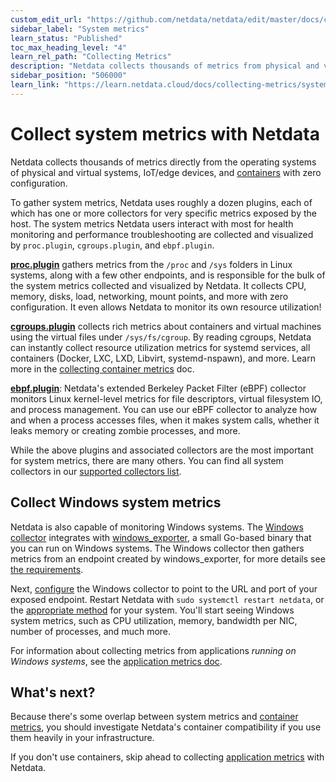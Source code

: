 ```yaml
---
custom_edit_url: "https://github.com/netdata/netdata/edit/master/docs/collect/system-metrics.md"
sidebar_label: "System metrics"
learn_status: "Published"
toc_max_heading_level: "4"
learn_rel_path: "Collecting Metrics"
description: "Netdata collects thousands of metrics from physical and virtual systems, IoT/edge devices, and containers with zero configuration."
sidebar_position: "506000"
learn_link: "https://learn.netdata.cloud/docs/collecting-metrics/system-metrics"
---
```



# Collect system metrics with Netdata

Netdata collects thousands of metrics directly from the operating systems of physical and virtual systems, IoT/edge
devices, and [containers](/docs/collecting-metrics/container-metrics) with zero configuration.

To gather system metrics, Netdata uses roughly a dozen plugins, each of which has one or more collectors for very
specific metrics exposed by the host. The system metrics Netdata users interact with most for health monitoring and
performance troubleshooting are collected and visualized by `proc.plugin`, `cgroups.plugin`, and `ebpf.plugin`.

[**proc.plugin**](https://github.com/netdata/netdata/blob/master/src/collectors/proc.plugin/README.md) gathers metrics from the `/proc` and `/sys` folders in Linux
systems, along with a few other endpoints, and is responsible for the bulk of the system metrics collected and
visualized by Netdata. It collects CPU, memory, disks, load, networking, mount points, and more with zero configuration.
It even allows Netdata to monitor its own resource utilization!

[**cgroups.plugin**](https://github.com/netdata/netdata/blob/master/src/collectors/cgroups.plugin/README.md) collects rich metrics about containers and virtual machines
using the virtual files under `/sys/fs/cgroup`. By reading cgroups, Netdata can instantly collect resource utilization
metrics for systemd services, all containers (Docker, LXC, LXD, Libvirt, systemd-nspawn), and more. Learn more in the
[collecting container metrics](/docs/collecting-metrics/container-metrics) doc.

[**ebpf.plugin**](https://github.com/netdata/netdata/blob/master/src/collectors/ebpf.plugin/README.md): Netdata's extended Berkeley Packet Filter (eBPF) collector
monitors Linux kernel-level metrics for file descriptors, virtual filesystem IO, and process management. You can use our
eBPF collector to analyze how and when a process accesses files, when it makes system calls, whether it leaks memory or
creating zombie processes, and more.

While the above plugins and associated collectors are the most important for system metrics, there are many others. You
can find all system collectors in our [supported collectors list](/docs/collecting-metrics/monitor-anything#system-collectors).

## Collect Windows system metrics

Netdata is also capable of monitoring Windows systems. The [Windows
collector](/docs/collecting-metrics/windows-systems/windows) integrates with
[windows_exporter](https://github.com/prometheus-community/windows_exporter), a small Go-based binary that you can run
on Windows systems. The Windows collector then gathers metrics from an endpoint created by windows_exporter, for more
details see [the requirements](/docs/collecting-metrics/windows-systems/windows#requirements).

Next, [configure](/docs/collecting-metrics/windows-systems/windows#configuration) the Windows
collector to point to the URL and port of your exposed endpoint. Restart Netdata with `sudo systemctl restart netdata`, or the [appropriate
method](/docs/netdata-agent/installation#maintaining-a-netdata-agent-installation) for your system. You'll start seeing Windows system metrics, such as CPU
utilization, memory, bandwidth per NIC, number of processes, and much more.

For information about collecting metrics from applications _running on Windows systems_, see the [application metrics
doc](/docs/collecting-metrics/application-metrics#collect-metrics-from-applications-running-on-windows).

## What's next?

Because there's some overlap between system metrics and [container metrics](/docs/collecting-metrics/container-metrics), you
should investigate Netdata's container compatibility if you use them heavily in your infrastructure.

If you don't use containers, skip ahead to collecting [application metrics](/docs/collecting-metrics/application-metrics) with
Netdata.


